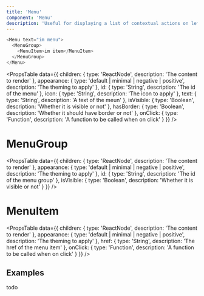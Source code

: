 ```yaml
---
title: 'Menu'
component: 'Menu'
description: 'Useful for displaying a list of contextual actions on left click.'
---
```


```js
<Menu text="im menu">
  <MenuGroup>
    <MenuItem>im item</MenuItem>
  </MenuGroup>
</Menu>
```

<PropsTable
  data={{
    children: {
      type: 'ReactNode',
      description: 'The content to render'
    },
    appearance: {
      type: 'default | minimal | negative | positive',
      description: 'The theming to apply'
    },
    id: {
      type: 'String',
      description: 'The id of the menu'
    },
    icon: {
      type: 'String',
      description: 'The icon to apply'
    },
    text: {
      type: 'String',
      description: 'A text of the meun'
    },
    isVisible: {
      type: 'Boolean',
      description: 'Whether it is visible or not'
    },
    hasBorder: {
      type: 'Boolean',
      description: 'Whether it should have border or not'
    },
    onClick: {
      type: 'Function',
      description: 'A function to be called when on click'
    }
  }}
/>

# MenuGroup

<PropsTable
  data={{
    children: {
      type: 'ReactNode',
      description: 'The content to render'
    },
    appearance: {
      type: 'default | minimal | negative | positive',
      description: 'The theming to apply'
    },
    id: {
      type: 'String',
      description: 'The id of the menu group'
    },
    isVisible: {
      type: 'Boolean',
      description: 'Whether it is visible or not'
    }
  }}
/>

# MenuItem

<PropsTable
  data={{
    children: {
      type: 'ReactNode',
      description: 'The content to render'
    },
    appearance: {
      type: 'default | minimal | negative | positive',
      description: 'The theming to apply'
    },
    href: {
      type: 'String',
      description: 'The href of the menu item'
    },
    onClick: {
      type: 'Function',
      description: 'A function to be called when on click'
    }
  }}
/>

## Examples

todo
